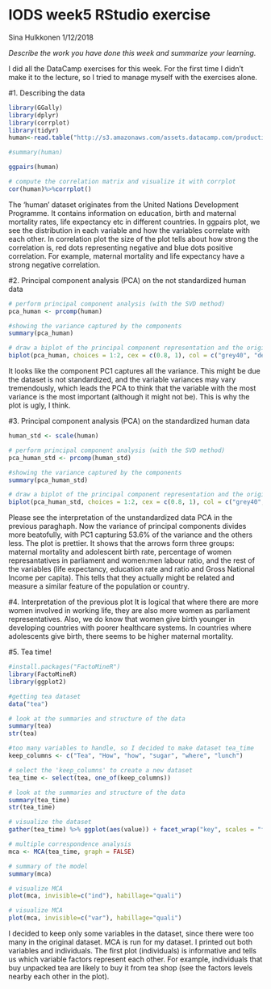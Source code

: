 # IODS week5 RStudio exercise

Sina Hulkkonen
1/12/2018

*Describe the work you have done this week and summarize your learning.*

I did all the DataCamp exercises for this week. For the first time I didn't make it to the lecture, so I tried to manage myself with the exercises alone.

#1. Describing the data
```r
library(GGally)
library(dplyr)
library(corrplot)
library(tidyr)
human<-read.table("http://s3.amazonaws.com/assets.datacamp.com/production/course_2218/datasets/human2.txt", sep=",", header = TRUE)

#summary(human)

ggpairs(human)

# compute the correlation matrix and visualize it with corrplot
cor(human)%>%corrplot()
```
The 'human' dataset originates from the United Nations Development Programme. It contains information on education, birth and maternal mortality rates, life expectancy etc in different countries. In ggpairs plot, we see the distribution in each variable and how the variables correlate with each other. In correlation plot the size of the plot tells about how strong the correlation is, red dots representing negative and blue dots positive correlation. For example, maternal mortality and life expectancy have a strong negative correlation.

#2. Principal component analysis (PCA) on the not standardized human data
```r
# perform principal component analysis (with the SVD method)
pca_human <- prcomp(human)

#showing the variance captured by the components
summary(pca_human)

# draw a biplot of the principal component representation and the original variables
biplot(pca_human, choices = 1:2, cex = c(0.8, 1), col = c("grey40", "deeppink2"))
```
It looks like the component PC1 captures all the variance. This might be due the dataset is not standardized, and the variable variances may vary tremendously, which leads the PCA to think that the variable with the most variance is the most important (although it might not be). This is why the plot is ugly, I think.

#3. Principal component analysis (PCA) on the standardized human data
```r
human_std <- scale(human)

# perform principal component analysis (with the SVD method)
pca_human_std <- prcomp(human_std)

#showing the variance captured by the components
summary(pca_human_std)

# draw a biplot of the principal component representation and the original variables
biplot(pca_human_std, choices = 1:2, cex = c(0.8, 1), col = c("grey40", "deeppink2"))
```
Please see the interpretation of the unstandardized data PCA in the previous paraghaph. Now the variance of principal components divides more beatofully, with PC1 capturing 53.6% of the variance and the others less. The plot is prettier. It shows that the arrows form three groups: maternal mortality and adolescent birth rate, percentage of women represantatives in parliament and women:men labour ratio, and the rest of the variables (life expectancy, education rate and ratio and Gross National Income per capita). This tells that they actually might be related and measure a similar feature of the population or country.

#4. Interpretation of the previous plot
It is logical that where there are more women involved in working life, they are also more women as parliament representatives. Also, we do know that women give birth younger in developing countries with poorer healthcare systems. In countries where adolescents give birth, there seems to be higher maternal mortality.

#5. Tea time!
```r
#install.packages("FactoMineR")
library(FactoMineR)
library(ggplot2)

#getting tea dataset
data("tea")

# look at the summaries and structure of the data
summary(tea)
str(tea)

#too many variables to handle, so I decided to make dataset tea_time
keep_columns <- c("Tea", "How", "how", "sugar", "where", "lunch")

# select the 'keep_columns' to create a new dataset
tea_time <- select(tea, one_of(keep_columns))

# look at the summaries and structure of the data
summary(tea_time)
str(tea_time)

# visualize the dataset
gather(tea_time) %>% ggplot(aes(value)) + facet_wrap("key", scales = "free") + geom_bar()+theme(axis.text.x = element_text(angle = 45, hjust = 1, size = 8))

# multiple correspondence analysis
mca <- MCA(tea_time, graph = FALSE)

# summary of the model
summary(mca)

# visualize MCA
plot(mca, invisible=c("ind"), habillage="quali")

# visualize MCA
plot(mca, invisible=c("var"), habillage="quali")

```
I decided to keep only some variables in the dataset, since there were too many in the original dataset. MCA is run for my dataset. I printed out both variables and individuals. The first plot (individuals) is informative and tells us which variable factors represent each other. For example, individuals that buy unpacked tea are likely to buy it from tea shop (see the factors levels nearby each other in the plot).